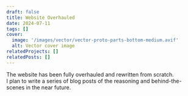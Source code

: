 ```yaml
---
draft: false
title: Website Overhauled
date: 2024-07-11
tags: []
cover:
  image: '/images/vector/vector-proto-parts-bottom-medium.avif'
  alt: Vector cover image
relatedProjects: []
relatedPosts: []
---
```

The website has been fully overhauled and rewritten from scratch.  
I plan to write a series of blog posts of the reasoning and behind-the-scenes in the near future.  